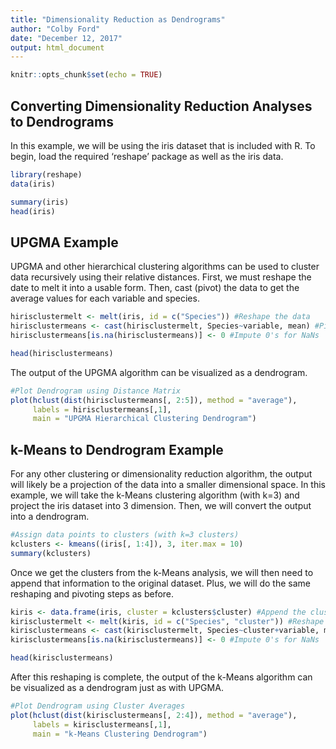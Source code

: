 ```yaml
---
title: "Dimensionality Reduction as Dendrograms"
author: "Colby Ford"
date: "December 12, 2017"
output: html_document
---
```


```r
knitr::opts_chunk$set(echo = TRUE)
```

## Converting Dimensionality Reduction Analyses to Dendrograms

In this example, we will be using the iris dataset that is included with R. To begin, load the required 'reshape' package as well as the iris data.

```r
library(reshape)
data(iris)

summary(iris)
head(iris)
```

## UPGMA Example

UPGMA and other hierarchical clustering algorithms can be used to cluster data recursively using their relative distances.
First, we must reshape the date to melt it into a usable form. Then, cast (pivot) the data to get the average values for each variable and species.

```r
hirisclustermelt <- melt(iris, id = c("Species")) #Reshape the data
hirisclustermeans <- cast(hirisclustermelt, Species~variable, mean) #Pivot and summarize
hirisclustermeans[is.na(hirisclustermeans)] <- 0 #Impute 0's for NaNs

head(hirisclustermeans)
```

The output of the UPGMA algorithm can be visualized as a dendrogram.

```r
#Plot Dendrogram using Distance Matrix
plot(hclust(dist(hirisclustermeans[, 2:5]), method = "average"),
     labels = hirisclustermeans[,1],
     main = "UPGMA Hierarchical Clustering Dendrogram")
```

## k-Means to Dendrogram Example

For any other clustering or dimensionality reduction algorithm, the output will likely be a projection of the data into a smaller dimensional space. In this example, we will take the k-Means clustering algorithm (with k=3) and project the iris dataset into 3 dimension. Then, we will convert the output into a dendrogram.

```r
#Assign data points to clusters (with k=3 clusters)
kclusters <- kmeans((iris[, 1:4]), 3, iter.max = 10)
summary(kclusters)
```

Once we get the clusters from the k-Means analysis, we will then need to append that information to the original dataset. Plus, we will do the same reshaping and pivoting steps as before.

```r
kiris <- data.frame(iris, cluster = kclusters$cluster) #Append the cluster assignment to the dataframe
kirisclustermelt <- melt(kiris, id = c("Species", "cluster")) #Reshape the data
kirisclustermeans <- cast(kirisclustermelt, Species~cluster+variable, mean) #Pivot and summarize
kirisclustermeans[is.na(kirisclustermeans)] <- 0 #Impute 0's for NaNs

head(kirisclustermeans)
```

After this reshaping is complete, the output of the k-Means algorithm can be visualized as a dendrogram just as with UPGMA.

```r
#Plot Dendrogram using Cluster Averages
plot(hclust(dist(kirisclustermeans[, 2:4]), method = "average"),
     labels = kirisclustermeans[,1],
     main = "k-Means Clustering Dendrogram")
```
